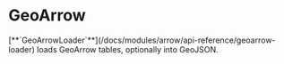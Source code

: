 # GeoArrow


<div style={{height: '100vh'}}> 
  <Demo format="GeoArrow" >
    [**`GeoArrowLoader`**](/docs/modules/arrow/api-reference/geoarrow-loader) loads GeoArrow tables, optionally into GeoJSON.
  </Demo>
</div>
